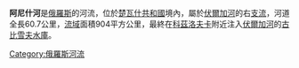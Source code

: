 {{Infobox River 
  | river_name=阿尼什河
  | image_name=
  | caption=
  | origin=
  | mouth=[[古比雪夫水庫|古比雪夫水庫]]
  | basin_countries={{flag|Russia}}
  | length=60.7公里
  | elevation= 
  | mouth_elevation=53米
  | discharge=
  | watershed=904平方公里
}}

'''阿尼什河'''是[[俄羅斯|俄羅斯]]的河流，位於[[楚瓦什共和國|楚瓦什共和國]]境內，屬於[[伏爾加河|伏爾加河]]的右[[支流|支流]]，河道全長60.7公里，[[流域|流域]]面積904平方公里，最終在[[科茲洛夫卡|科茲洛夫卡]]附近注入[[伏爾加河|伏爾加河]]的[[古比雪夫水庫|古比雪夫水庫]]。

{{俄羅斯地理小作品}}
{{Volga River}}

[[Category:俄羅斯河流|Category:俄羅斯河流]]